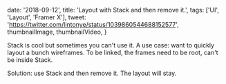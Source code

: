 

  date: '2018-09-12',
  title: 'Layout with Stack and then remove it.',
  tags: ['UI', 'Layout', 'Framer X'],
  tweet: 'https://twitter.com/lintonye/status/1039860544688152577',
  thumbnailImage,
  thumbnailVideo,
}


Stack is cool but sometimes you can't use it. A use case: want to quickly layout a bunch wireframes. To be linked, the frames need to be root, can't be inside Stack.

Solution: use Stack and then remove it. The layout will stay.
